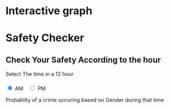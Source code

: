 # Interactive graph

<style>
  .clock {
            margin: 50px;
        }
        .hour-marker {
            fill: black;
            stroke: white;
            stroke-width: 2;
        }
        .selected-hour {
            fill: red;
        }
        .hour-sector {
            fill: none;
            stroke: black;
            stroke-width: 2;
        }
        .bar-chart {
            margin-top: 20px;
            height: auto;
        }
        .bar-f {
            fill: pink;
        }
        .bar-m {
            fill: lightblue;
        }
        .axis {
            font-size: 12px;
        }
        .button-container {
            margin-top: 20px;
        }
        .radio-button {
            margin-right: 10px;
        }
</style> 

<div id="plot"></div>

<h1>Safety Checker</h1>
<h2>Check Your Safety According to the hour</h2>
<label>Select The time in a 12 hour</label>
<div class="button-container">
  <label class="radio-button">
 <input type="radio" name="period" value="AM" checked onchange="updatePeriod('AM')"> AM</label>
  <label class="radio-button">
  <input type="radio" name="period" value="PM" onchange="updatePeriod('PM')"> PM</label>
</div>

<div id="clock"></div>
  <label>Probablity of a crime occuring based on Gender during that time</label>
<div id="bar-chart"></div>

<script src="https://d3js.org/d3.v5.min.js"></script>
<script src="scripts/myscript.js"></script>
